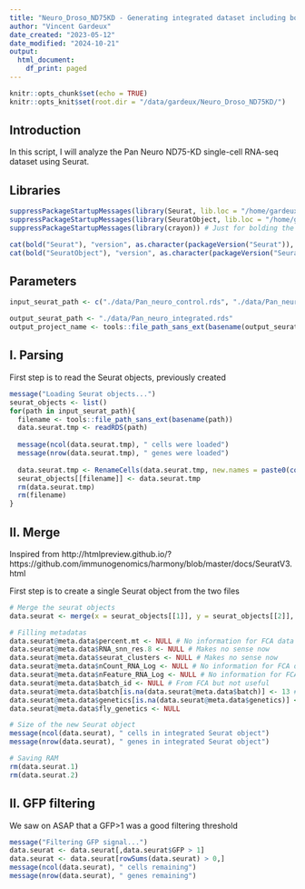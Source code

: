 ```yaml
---
title: "Neuro_Droso_ND75KD - Generating integrated dataset including both Pan_neuro_control and Pan_neuro_ND75KD Seurat objects"
author: "Vincent Gardeux"
date_created: "2023-05-12"
date_modified: "2024-10-21"
output:
  html_document:
    df_print: paged
---
```


```r
knitr::opts_chunk$set(echo = TRUE)
knitr::opts_knit$set(root.dir = "/data/gardeux/Neuro_Droso_ND75KD/")
```

## Introduction

In this script, I will analyze the Pan Neuro ND75-KD single-cell RNA-seq dataset using Seurat.

## Libraries

```r
suppressPackageStartupMessages(library(Seurat, lib.loc = "/home/gardeux/.R/lib/")) # Seurat v4.4.0, library for single-cell analysis
suppressPackageStartupMessages(library(SeuratObject, lib.loc = "/home/gardeux/.R/lib/")) # For compatibility purpose
suppressPackageStartupMessages(library(crayon)) # Just for bolding the console output :D

cat(bold("Seurat"), "version", as.character(packageVersion("Seurat")), "\n")
cat(bold("SeuratObject"), "version", as.character(packageVersion("Seurat")), "\n")
```

## Parameters

```r
input_seurat_path <- c("./data/Pan_neuro_control.rds", "./data/Pan_neuro_ND75KD.rds")

output_seurat_path <- "./data/Pan_neuro_integrated.rds"
output_project_name <- tools::file_path_sans_ext(basename(output_seurat_path))
```

## I. Parsing

First step is to read the Seurat objects, previously created

```r
message("Loading Seurat objects...")
seurat_objects <- list()
for(path in input_seurat_path){
  filename <- tools::file_path_sans_ext(basename(path))
  data.seurat.tmp <- readRDS(path)
  
  message(ncol(data.seurat.tmp), " cells were loaded")
  message(nrow(data.seurat.tmp), " genes were loaded")
  
  data.seurat.tmp <- RenameCells(data.seurat.tmp, new.names = paste0(colnames(data.seurat.tmp), "_", strsplit(filename, split = "_")[[1]][3]))
  seurat_objects[[filename]] <- data.seurat.tmp
  rm(data.seurat.tmp)
  rm(filename)
}
```

## II. Merge

Inspired from http://htmlpreview.github.io/?https://github.com/immunogenomics/harmony/blob/master/docs/SeuratV3.html

First step is to create a single Seurat object from the two files

```r
# Merge the seurat objects
data.seurat <- merge(x = seurat_objects[[1]], y = seurat_objects[[2]], project = project_name)

# Filling metadatas
data.seurat@meta.data$percent.mt <- NULL # No information for FCA data
data.seurat@meta.data$RNA_snn_res.8 <- NULL # Makes no sense now
data.seurat@meta.data$seurat_clusters <- NULL # Makes no sense now
data.seurat@meta.data$nCount_RNA_Log <- NULL # No information for FCA data
data.seurat@meta.data$nFeature_RNA_Log <- NULL # No information for FCA data
data.seurat@meta.data$batch_id <- NULL # From FCA but not useful
data.seurat@meta.data$batch[is.na(data.seurat@meta.data$batch)] <- 13 # It's a new batch (there was 13 batches 0:12 in FCA dataset)
data.seurat@meta.data$genetics[is.na(data.seurat@meta.data$genetics)] <- data.seurat@meta.data$fly_genetics[is.na(data.seurat@meta.data$genetics)] # change name to 'genetics' to match our data
data.seurat@meta.data$fly_genetics <- NULL

# Size of the new Seurat object
message(ncol(data.seurat), " cells in integrated Seurat object")
message(nrow(data.seurat), " genes in integrated Seurat object")

# Saving RAM
rm(data.seurat.1)
rm(data.seurat.2)
```

## II. GFP filtering

We saw on ASAP that a GFP>1 was a good filtering threshold

```r
message("Filtering GFP signal...")
data.seurat <- data.seurat[,data.seurat$GFP > 1]
data.seurat <- data.seurat[rowSums(data.seurat) > 0,]
message(ncol(data.seurat), " cells remaining")
message(nrow(data.seurat), " genes remaining")
```